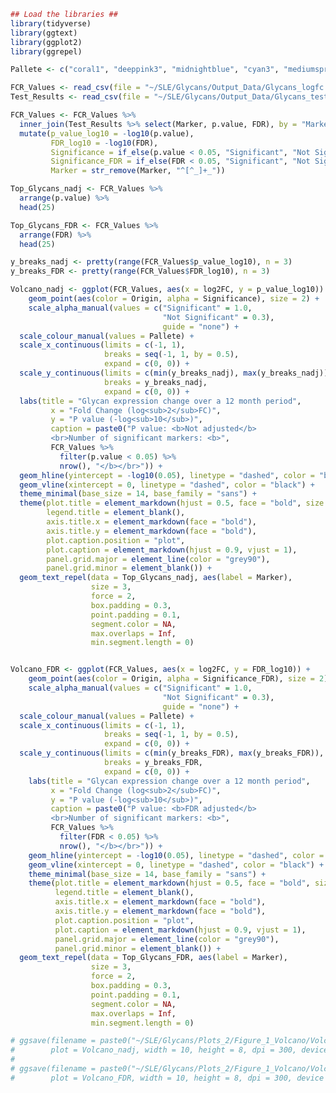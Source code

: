 ```r

## Load the libraries ##
library(tidyverse)
library(ggtext)
library(ggplot2)
library(ggrepel)

Pallete <- c("coral1", "deeppink3", "midnightblue", "cyan3", "mediumspringgreen", "yellow3")

```

```r

FCR_Values <- read_csv(file = "~/SLE/Glycans/Output_Data/Glycans_logfc.csv")
Test_Results <- read_csv(file = "~/SLE/Glycans/Output_Data/Glycans_test_results.csv")

```


```r

FCR_Values <- FCR_Values %>% 
  inner_join(Test_Results %>% select(Marker, p.value, FDR), by = "Marker") %>% 
  mutate(p_value_log10 = -log10(p.value), 
         FDR_log10 = -log10(FDR), 
         Significance = if_else(p.value < 0.05, "Significant", "Not Significant"), 
         Significance_FDR = if_else(FDR < 0.05, "Significant", "Not Significant"), 
         Marker = str_remove(Marker, "^[^_]+_")) 

Top_Glycans_nadj <- FCR_Values %>%
  arrange(p.value) %>% 
  head(25)

Top_Glycans_FDR <- FCR_Values %>%
  arrange(FDR) %>% 
  head(25)

y_breaks_nadj <- pretty(range(FCR_Values$p_value_log10), n = 3)
y_breaks_FDR <- pretty(range(FCR_Values$FDR_log10), n = 3)


```

```r

Volcano_nadj <- ggplot(FCR_Values, aes(x = log2FC, y = p_value_log10)) +
    geom_point(aes(color = Origin, alpha = Significance), size = 2) +
    scale_alpha_manual(values = c("Significant" = 1.0, 
                                  "Not Significant" = 0.3), 
                                  guide = "none") +
  scale_colour_manual(values = Pallete) +
  scale_x_continuous(limits = c(-1, 1), 
                     breaks = seq(-1, 1, by = 0.5), 
                     expand = c(0, 0)) +
  scale_y_continuous(limits = c(min(y_breaks_nadj), max(y_breaks_nadj)), 
                     breaks = y_breaks_nadj, 
                     expand = c(0, 0)) +  
  labs(title = "Glycan expression change over a 12 month period", 
         x = "Fold Change (log<sub>2</sub>FC)", 
         y = "P value (-log<sub>10</sub>)", 
         caption = paste0("P value: <b>Not adjusted</b>
         <br>Number of significant markers: <b>", 
         FCR_Values %>% 
           filter(p.value < 0.05) %>% 
           nrow(), "</b></br>")) + 
  geom_hline(yintercept = -log10(0.05), linetype = "dashed", color = "black") +  
  geom_vline(xintercept = 0, linetype = "dashed", color = "black") +  
  theme_minimal(base_size = 14, base_family = "sans") +
  theme(plot.title = element_markdown(hjust = 0.5, face = "bold", size = 14),
        legend.title = element_blank(), 
        axis.title.x = element_markdown(face = "bold"), 
        axis.title.y = element_markdown(face = "bold"), 
        plot.caption.position = "plot", 
        plot.caption = element_markdown(hjust = 0.9, vjust = 1),
        panel.grid.major = element_line(color = "grey90"),
        panel.grid.minor = element_blank()) +
  geom_text_repel(data = Top_Glycans_nadj, aes(label = Marker), 
                  size = 3, 
                  force = 2,
                  box.padding = 0.3, 
                  point.padding = 0.1, 
                  segment.color = NA, 
                  max.overlaps = Inf, 
                  min.segment.length = 0)


Volcano_FDR <- ggplot(FCR_Values, aes(x = log2FC, y = FDR_log10)) +
    geom_point(aes(color = Origin, alpha = Significance_FDR), size = 2) +
    scale_alpha_manual(values = c("Significant" = 1.0, 
                                  "Not Significant" = 0.3), 
                                  guide = "none") +
  scale_colour_manual(values = Pallete) +
  scale_x_continuous(limits = c(-1, 1), 
                     breaks = seq(-1, 1, by = 0.5), 
                     expand = c(0, 0)) +
  scale_y_continuous(limits = c(min(y_breaks_FDR), max(y_breaks_FDR)), 
                     breaks = y_breaks_FDR, 
                     expand = c(0, 0)) +  
    labs(title = "Glycan expression change over a 12 month period", 
         x = "Fold Change (log<sub>2</sub>FC)", 
         y = "P value (-log<sub>10</sub>)", 
         caption = paste0("P value: <b>FDR adjusted</b>
         <br>Number of significant markers: <b>", 
         FCR_Values %>% 
           filter(FDR < 0.05) %>% 
           nrow(), "</b></br>")) + 
    geom_hline(yintercept = -log10(0.05), linetype = "dashed", color = "black") +  
    geom_vline(xintercept = 0, linetype = "dashed", color = "black") +  
    theme_minimal(base_size = 14, base_family = "sans") +
    theme(plot.title = element_markdown(hjust = 0.5, face = "bold", size = 14),
          legend.title = element_blank(), 
          axis.title.x = element_markdown(face = "bold"), 
          axis.title.y = element_markdown(face = "bold"), 
          plot.caption.position = "plot", 
          plot.caption = element_markdown(hjust = 0.9, vjust = 1),
          panel.grid.major = element_line(color = "grey90"),
          panel.grid.minor = element_blank()) +
  geom_text_repel(data = Top_Glycans_FDR, aes(label = Marker), 
                  size = 3, 
                  force = 2,
                  box.padding = 0.3, 
                  point.padding = 0.1, 
                  segment.color = NA, 
                  max.overlaps = Inf, 
                  min.segment.length = 0)

# ggsave(filename = paste0("~/SLE/Glycans/Plots_2/Figure_1_Volcano/Volcano_nadj.jpeg"),
#        plot = Volcano_nadj, width = 10, height = 8, dpi = 300, device = "jpeg")
# 
# ggsave(filename = paste0("~/SLE/Glycans/Plots_2/Figure_1_Volcano/Volcano_FDR.jpeg"),
#        plot = Volcano_FDR, width = 10, height = 8, dpi = 300, device = "jpeg")

```